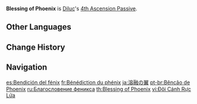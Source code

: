 {{Talent Infobox
|image         = Talent Blessing of Phoenix.png
|character     = Diluc
|type          = 4th Ascension Passive
|info          = The {{Color|Pyro Infusion}} provided by '''[[Dawn]]''' lasts for 4s longer. Additionally, Diluc gains 20% {{Color|Pyro DMG Bonus}} during the duration of this effect.
|utility1      = Pyro DMG Bonus
|utility2      = Duration Increase
}}
'''Blessing of Phoenix''' is [[Diluc]]'s [[4th Ascension Passive]].

==Other Languages==
{{Other Languages
|en      = Blessing of Phoenix
|zhs     = 熔毁之翼
|zhs_rm  = Rónghuǐ zhī Yì
|zht     = 熔毀之翼
|zht_rm  = Rónghuǐ zhī Yì
|zh_tl   = Wings of Meltdown
|ja      = 溶融の翼
|ja_rm   = Youyuu no Tsubasa
|ja_tl   = Wings of Melting
|ko      = 융해의 날개
|ko_rm   = Yunghae-ui Nalgae
|ko_tl   = Wing of Melting Fusion
|es      = Bendición del fénix
|es_tl   = Phoenix's Blessing
|fr      = Bénédiction du phénix
|fr_tl   = Blessing of Phoenix
|ru      = Благословение феникса
|ru_tl   = Blessing of Phoenix
|th      = Blessing of Phoenix
|vi      = Đôi Cánh Rực Lửa
|vi_tl   = Flaming Wings
|de      = Flammende Flügel
|de_tl   = Flaming Wings
|id      = Blessing of Phoenix
|pt      = Bênção de Phoenix
|pt_tl   = Phoenix's Blessing
|tr      = Anka Lütfu
|tr_tl   = Phoenix Blessing
|it      = Benedizione della fenice
|it_tl   = Blessing of Phoenix
}}

==Change History==
{{Change History|1.0}}
{{Clr}}

==Navigation==
{{Talent Navbox|Diluc}}

[[es:Bendición del fénix]]
[[fr:Bénédiction du phénix]]
[[ja:溶融の翼]]
[[pt-br:Bêncão de Phoenix]]
[[ru:Благословение феникса]]
[[th:Blessing of Phoenix]]
[[vi:Đôi Cánh Rực Lửa]]